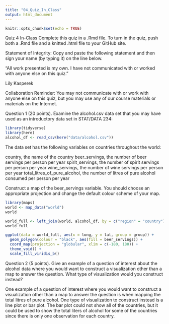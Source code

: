 ```yaml
---
title: "04_Quiz_In_Class"
output: html_document
---
```


```r
knitr::opts_chunk$set(echo = TRUE)
```

Quiz 4 In-Class
Complete this quiz in a .Rmd file. To turn in the quiz, push both a .Rmd file and a knitted .html file to your GitHub site.

Statement of Integrity: Copy and paste the following statement and then sign your name (by typing it) on the line below.

“All work presented is my own. I have not communicated with or worked with anyone else on this quiz.”

Lily Kasperek

Collaboration Reminder: You may not communicate with or work with anyone else on this quiz, but you may use any of our course materials or materials on the Internet.

Question 1 (20 points). Examine the alcohol.csv data set that you may have used as an introductory data set in STAT/DATA 234:

```r
library(tidyverse)
library(here)
alcohol_df <- read_csv(here("data/alcohol.csv"))
```

The data set has the following variables on countries throughout the world:

country, the name of the country
beer_servings, the number of beer servings per person per year
spirit_servings, the number of spirit servings per person per year
wine_servings, the number of wine servings per person per year
total_litres_of_pure_alcohol, the number of litres of pure alcohol consumed per person per year

Construct a map of the beer_servings variable. You should choose an appropriate projection and change the default colour scheme of your map.

```r
library(maps)
world <- map_data("world")
world

world_full <- left_join(world, alcohol_df, by = c("region" = "country"))
world_full

ggplot(data = world_full, aes(x = long, y = lat, group = group)) +
  geom_polygon(colour = "black", aes(fill = beer_servings)) +
  coord_map(projection = "globular", xlim = c(-180, 180)) +
  theme_void() +
  scale_fill_viridis_b()
```

Question 2 (5 points). Give an example of a question of interest about the alcohol data where you would want to construct a visualization other than a map to answer the question. What type of visualization would you construct instead?

One example of a question of interest where you would want to construct a visualization other than a map to answer the question is when mapping the total litres of pure alcohol. One type of visualization to construct instead is a line plot or bar plot. The bar plot could not show all of the countries, but it could be used to show the total liters of alcohol for some of the countries since there is only one observation for each country. 
